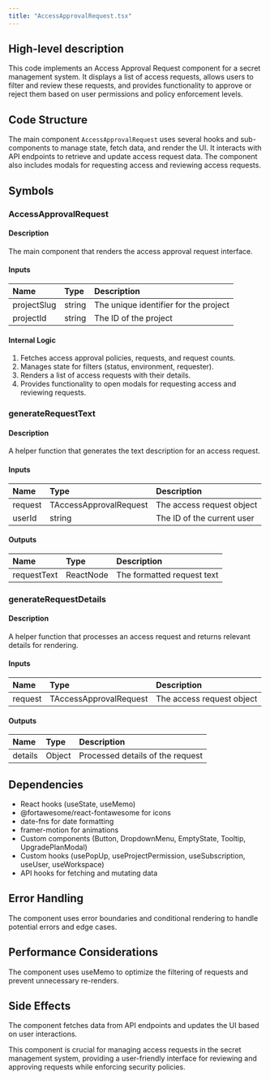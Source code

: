 ```yaml
---
title: "AccessApprovalRequest.tsx"
---
```


## High-level description
This code implements an Access Approval Request component for a secret management system. It displays a list of access requests, allows users to filter and review these requests, and provides functionality to approve or reject them based on user permissions and policy enforcement levels.

## Code Structure
The main component `AccessApprovalRequest` uses several hooks and sub-components to manage state, fetch data, and render the UI. It interacts with API endpoints to retrieve and update access request data. The component also includes modals for requesting access and reviewing access requests.

## Symbols

### AccessApprovalRequest
#### Description
The main component that renders the access approval request interface.

#### Inputs
| Name | Type | Description |
|:-----|:-----|:------------|
| projectSlug | string | The unique identifier for the project |
| projectId | string | The ID of the project |

#### Internal Logic
1. Fetches access approval policies, requests, and request counts.
2. Manages state for filters (status, environment, requester).
3. Renders a list of access requests with their details.
4. Provides functionality to open modals for requesting access and reviewing requests.

### generateRequestText
#### Description
A helper function that generates the text description for an access request.

#### Inputs
| Name | Type | Description |
|:-----|:-----|:------------|
| request | TAccessApprovalRequest | The access request object |
| userId | string | The ID of the current user |

#### Outputs
| Name | Type | Description |
|:-----|:-----|:------------|
| requestText | ReactNode | The formatted request text |

### generateRequestDetails
#### Description
A helper function that processes an access request and returns relevant details for rendering.

#### Inputs
| Name | Type | Description |
|:-----|:-----|:------------|
| request | TAccessApprovalRequest | The access request object |

#### Outputs
| Name | Type | Description |
|:-----|:-----|:------------|
| details | Object | Processed details of the request |

## Dependencies
- React hooks (useState, useMemo)
- @fortawesome/react-fontawesome for icons
- date-fns for date formatting
- framer-motion for animations
- Custom components (Button, DropdownMenu, EmptyState, Tooltip, UpgradePlanModal)
- Custom hooks (usePopUp, useProjectPermission, useSubscription, useUser, useWorkspace)
- API hooks for fetching and mutating data

## Error Handling
The component uses error boundaries and conditional rendering to handle potential errors and edge cases.

## Performance Considerations
The component uses useMemo to optimize the filtering of requests and prevent unnecessary re-renders.

## Side Effects
The component fetches data from API endpoints and updates the UI based on user interactions.

This component is crucial for managing access requests in the secret management system, providing a user-friendly interface for reviewing and approving requests while enforcing security policies.